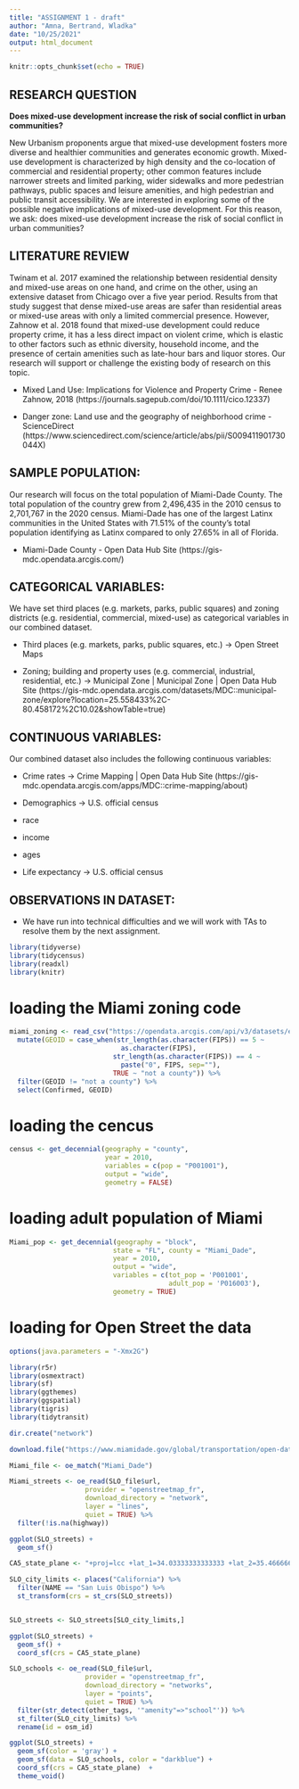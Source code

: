 ```yaml
---
title: "ASSIGNMENT 1 - draft"
author: "Amna, Bertrand, Wladka"
date: "10/25/2021"
output: html_document
---
```


```r
knitr::opts_chunk$set(echo = TRUE)
```


## RESEARCH QUESTION
**Does mixed-use development increase the risk of social conflict in urban communities?**

New Urbanism proponents argue that mixed-use development fosters more diverse and healthier communities and generates economic growth. Mixed-use development is characterized by high density and the co-location of commercial and residential property; other common features include narrower streets and limited parking, wider sidewalks and more pedestrian pathways, public spaces and leisure amenities, and high pedestrian and public transit accessibility. We are interested in exploring some of the possible negative implications of mixed-use development. For this reason, we ask: does mixed-use development increase the risk of social conflict in urban communities? 

## LITERATURE REVIEW
Twinam et al. 2017 examined the relationship between residential density and mixed-use areas on one hand, and crime on the other, using an extensive dataset from Chicago over a five year period. Results from that study suggest that dense mixed-use areas are safer than residential areas or mixed-use areas with only a limited commercial presence.  However, Zahnow et al. 2018 found that mixed-use development could reduce property crime, it has a less direct impact on violent crime, which is elastic to other factors such as ethnic diversity, household income, and the presence of certain amenities such as late-hour bars and liquor stores. Our research will support or challenge the existing body of research on this topic. 

* Mixed Land Use: Implications for Violence and Property Crime - Renee Zahnow, 2018 (https://journals.sagepub.com/doi/10.1111/cico.12337)

* Danger zone: Land use and the geography of neighborhood crime - ScienceDirect (https://www.sciencedirect.com/science/article/abs/pii/S009411901730044X)

## SAMPLE POPULATION: 
Our research will focus on the total population of Miami-Dade County. The total population of the country grew from 2,496,435 in the 2010 census to 2,701,767 in the 2020 census. Miami-Dade has one of the largest Latinx communities in the United States with 71.51% of the county’s total population identifying as Latinx compared to only 27.65% in all of Florida. 

* Miami-Dade County - Open Data Hub Site (https://gis-mdc.opendata.arcgis.com/)

## CATEGORICAL VARIABLES: 
We have set third places (e.g. markets, parks, public squares) and zoning districts (e.g. residential, commercial, mixed-use) as categorical variables in our combined dataset. 

* Third places (e.g. markets, parks, public squares, etc.) → Open Street Maps 

* Zoning; building and property uses (e.g. commercial, industrial, residential, etc.) → Municipal Zone | Municipal Zone | Open Data Hub Site (https://gis-mdc.opendata.arcgis.com/datasets/MDC::municipal-zone/explore?location=25.558433%2C-80.458172%2C10.02&showTable=true)


## CONTINUOUS VARIABLES: 
Our combined dataset also includes the following continuous variables: 

* Crime rates → Crime Mapping | Open Data Hub Site (https://gis-mdc.opendata.arcgis.com/apps/MDC::crime-mapping/about)

* Demographics → U.S. official census 
+ race
+ income 
+ ages

* Life expectancy → U.S. official census 

## OBSERVATIONS IN DATASET:
* We have run into technical difficulties and we will work with TAs to resolve them by the next assignment. 

```r
library(tidyverse)
library(tidycensus)
library(readxl)
library(knitr)
```
# loading the Miami zoning code
```r
miami_zoning <- read_csv("https://opendata.arcgis.com/api/v3/datasets/e59b1498eaab436f927dc54198d56b5b_0/downloads/data?format=csv&spatialRefId=4326") %>%
  mutate(GEOID = case_when(str_length(as.character(FIPS)) == 5 ~ 
                            as.character(FIPS),
                          str_length(as.character(FIPS)) == 4 ~
                            paste("0", FIPS, sep=""),
                          TRUE ~ "not a county")) %>%
  filter(GEOID != "not a county") %>%
  select(Confirmed, GEOID)
```
# loading the cencus 
```r
census <- get_decennial(geography = "county", 
                        year = 2010,
                        variables = c(pop = "P001001"),
                        output = "wide",
                        geometry = FALSE)
```
# loading adult population of Miami
```r
Miami_pop <- get_decennial(geography = "block",
                          state = "FL", county = "Miami_Dade",
                          year = 2010,
                          output = "wide",
                          variables = c(tot_pop = 'P001001',
                                        adult_pop = 'P016003'),
                          geometry = TRUE)
```

# loading for Open Street the data 
```r
options(java.parameters = "-Xmx2G")

library(r5r)
library(osmextract)
library(sf)
library(ggthemes)
library(ggspatial)
library(tigris)
library(tidytransit)
```
```r
dir.create("network")

download.file("https://www.miamidade.gov/global/transportation/open-data-feeds.page", file.path("networks","SLOgtfs.zip"), mode = "wb", quiet=TRUE)
```


```r
Miami_file <- oe_match("Miami_Dade")

Miami_streets <- oe_read(SLO_file$url, 
                   provider = "openstreetmap_fr", 
                   download_directory = "network", 
                   layer = "lines", 
                   quiet = TRUE) %>%
  filter(!is.na(highway))
```


```r
ggplot(SLO_streets) +
  geom_sf()
```

```r
CA5_state_plane <- "+proj=lcc +lat_1=34.03333333333333 +lat_2=35.46666666666667 +lat_0=33.5 +lon_0=-118 +x_0=2000000 +y_0=500000 +ellps=GRS80 +units=m +no_defs"

SLO_city_limits <- places("California") %>%
  filter(NAME == "San Luis Obispo") %>%
  st_transform(crs = st_crs(SLO_streets))


SLO_streets <- SLO_streets[SLO_city_limits,]

ggplot(SLO_streets) +
  geom_sf() +
  coord_sf(crs = CA5_state_plane) 
```

```r
SLO_schools <- oe_read(SLO_file$url, 
                   provider = "openstreetmap_fr", 
                   download_directory = "networks", 
                   layer = "points", 
                   quiet = TRUE) %>%
  filter(str_detect(other_tags, '"amenity"=>"school"')) %>%
  st_filter(SLO_city_limits) %>%
  rename(id = osm_id)

ggplot(SLO_streets) +
  geom_sf(color = 'gray') +
  geom_sf(data = SLO_schools, color = "darkblue") +
  coord_sf(crs = CA5_state_plane)  +
  theme_void()
```



